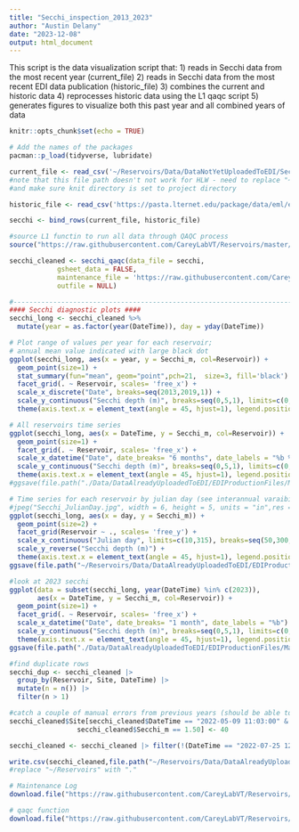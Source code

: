 ```yaml
---
title: "Secchi_inspection_2013_2023"
author: "Austin Delany"
date: "2023-12-08"
output: html_document
---
```


This script is the data visualization script that:
1) reads in Secchi data from the most recent year (current_file)
2) reads in Secchi data from the most recent EDI data publication (historic_file)
3) combines the current and historic data
4) reprocesses historic data using the L1 qaqc script
5) generates figures to visualize both this past year and all combined years of data


```r

knitr::opts_chunk$set(echo = TRUE)

# Add the names of the packages 
pacman::p_load(tidyverse, lubridate)
```


```r
current_file <- read_csv('~/Reservoirs/Data/DataNotYetUploadedToEDI/Secchi/secchi_L1.csv', col_types = cols())
#note that this file path doesn't not work for HLW - need to replace "~/Reservoirs" with "."
#and make sure knit directory is set to project directory

historic_file <- read_csv('https://pasta.lternet.edu/package/data/eml/edi/198/11/81f396b3e910d3359907b7264e689052', col_types = cols())

secchi <- bind_rows(current_file, historic_file)
```

```r
#source L1 functin to run all data through QAQC process
source("https://raw.githubusercontent.com/CareyLabVT/Reservoirs/master/Scripts/L1_functions/secchi_create.R")

secchi_cleaned <- secchi_qaqc(data_file = secchi,
            gsheet_data = FALSE,
            maintenance_file = 'https://raw.githubusercontent.com/CareyLabVT/Reservoirs/master/Data/DataNotYetUploadedToEDI/Secchi/maintenance_log.csv',
            outfile = NULL)

```


```r
#------------------------------------------------------------------------------#
#### Secchi diagnostic plots #### 
secchi_long <- secchi_cleaned %>%
  mutate(year = as.factor(year(DateTime)), day = yday(DateTime))
```


```r
# Plot range of values per year for each reservoir; 
# annual mean value indicated with large black dot
ggplot(secchi_long, aes(x = year, y = Secchi_m, col=Reservoir)) +
  geom_point(size=1) +
  stat_summary(fun="mean", geom="point",pch=21,  size=3, fill='black') +
  facet_grid(. ~ Reservoir, scales= 'free_x') +
  scale_x_discrete("Date", breaks=seq(2013,2019,1)) +
  scale_y_continuous("Secchi depth (m)", breaks=seq(0,5,1), limits=c(0,5.1)) +
  theme(axis.text.x = element_text(angle = 45, hjust=1), legend.position='none')
```

```r
# All reservoirs time series 
ggplot(secchi_long, aes(x = DateTime, y = Secchi_m, col=Reservoir)) +
  geom_point(size=1) +
  facet_grid(. ~ Reservoir, scales= 'free_x') +
  scale_x_datetime("Date", date_breaks= "6 months", date_labels = "%b %Y") +
  scale_y_continuous("Secchi depth (m)", breaks=seq(0,5,1), limits=c(0,5.1)) +
  theme(axis.text.x = element_text(angle = 45, hjust=1), legend.position='none')
#ggsave(file.path("./Data/DataAlreadyUploadedToEDI/EDIProductionFiles/MakeEMLYSI_PAR_secchi/2023/Figures/Secchi_months.jpg"),width=3.5, height=4)
```

```r
# Time series for each reservoir by julian day (see interannual varaibility)
#jpeg("Secchi_JulianDay.jpg", width = 6, height = 5, units = "in",res = 300)
ggplot(secchi_long, aes(x = day, y = Secchi_m)) +
  geom_point(size=2) + 
  facet_grid(Reservoir ~ ., scales= 'free_y') +
  scale_x_continuous("Julian day", limits=c(10,315), breaks=seq(50,300,50))+
  scale_y_reverse("Secchi depth (m)") +
  theme(axis.text.x = element_text(angle = 45, hjust=1), legend.position='bottom')
ggsave(file.path("~/Reservoirs/Data/DataAlreadyUploadedToEDI/EDIProductionFiles/MakeEMLYSI_PAR_secchi/2023/Figures/Secchi_JulianDay.jpg"),width=3.5, height=4)
```

```r
#look at 2023 secchi
ggplot(data = subset(secchi_long, year(DateTime) %in% c(2023)), 
       aes(x = DateTime, y = Secchi_m, col=Reservoir)) +
  geom_point(size=1) +
  facet_grid(. ~ Reservoir, scales= 'free_x') +
  scale_x_datetime("Date", date_breaks= "1 month", date_labels = "%b") +
  scale_y_continuous("Secchi depth (m)", breaks=seq(0,5,1), limits=c(0,5.1)) +
  theme(axis.text.x = element_text(angle = 45, hjust=1), legend.position='none')
ggsave(file.path("./Data/DataAlreadyUploadedToEDI/EDIProductionFiles/MakeEMLYSI_PAR_secchi/2023/Figures/Secchi_2023.jpg"),width=3.5, height=4)
```


```r
#find duplicate rows
secchi_dup <- secchi_cleaned |> 
  group_by(Reservoir, Site, DateTime) |> 
  mutate(n = n()) |> 
  filter(n > 1)

#catch a couple of manual errors from previous years (should be able to delete this when we read in gsheets from each year)
secchi_cleaned$Site[secchi_cleaned$DateTime == "2022-05-09 11:03:00" &
                 secchi_cleaned$Secchi_m == 1.50] <- 40

secchi_cleaned <- secchi_cleaned |> filter(!(DateTime == "2022-07-25 12:20:00" & Secchi_m == 1.35))

```


```r
write.csv(secchi_cleaned,file.path("~/Reservoirs/Data/DataAlreadyUploadedToEDI/EDIProductionFiles/MakeEMLYSI_PAR_secchi/2023/Data/Secchi_depth_2013-2023.csv"), row.names=FALSE)
#replace "~/Reservoirs" with "."
```

```r
# Maintenance Log
download.file("https://raw.githubusercontent.com/CareyLabVT/Reservoirs/master/Data/DataNotYetUploadedToEDI/Secchi/maintenance_log.csv", "Data/DataAlreadyUploadedToEDI/EDIProductionFiles/MakeEMLYSI_PAR_Secchi/2023/Data/Secchi_maintenancelog_2013_2023.csv")

# qaqc function
download.file("https://raw.githubusercontent.com/CareyLabVT/Reservoirs/master/Scripts/L1_functions/secchi_create.R", "Data/DataAlreadyUploadedToEDI/EDIProductionFiles/MakeEMLYSI_PAR_Secchi/2023/Data/Secchi_qaqc_2013_2023.R")
```

